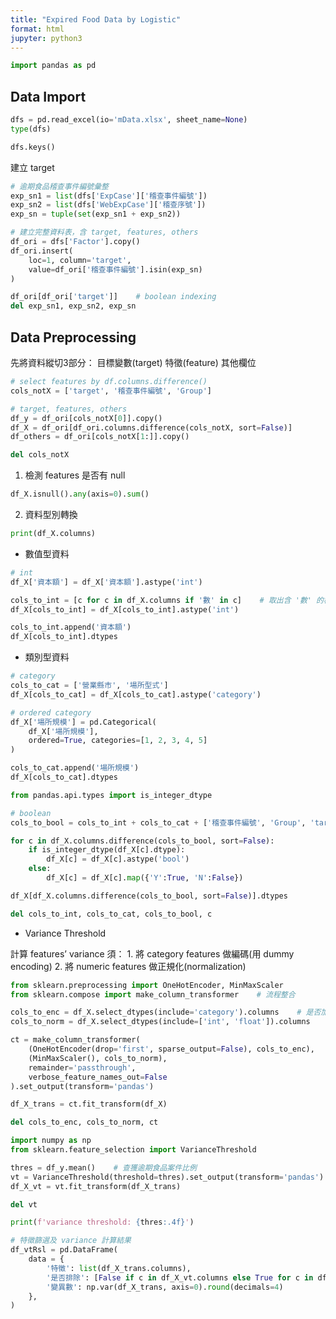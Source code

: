 ```yaml
---
title: "Expired Food Data by Logistic"
format: html
jupyter: python3
---
```



```python
import pandas as pd
```


## Data Import
```python
dfs = pd.read_excel(io='mData.xlsx', sheet_name=None)
type(dfs)
```

```python
dfs.keys()
```

建立 target
```python
# 逾期食品稽查事件編號彙整
exp_sn1 = list(dfs['ExpCase']['稽查事件編號'])
exp_sn2 = list(dfs['WebExpCase']['稽查序號'])
exp_sn = tuple(set(exp_sn1 + exp_sn2))

# 建立完整資料表，含 target, features, others
df_ori = dfs['Factor'].copy()
df_ori.insert(
    loc=1, column='target', 
    value=df_ori['稽查事件編號'].isin(exp_sn)
)

df_ori[df_ori['target']]    # boolean indexing 
del exp_sn1, exp_sn2, exp_sn
```


## Data Preprocessing

先將資料縱切3部分：
    目標變數(target)
    特徵(feature)
    其他欄位

```python
# select features by df.columns.difference()
cols_notX = ['target', '稽查事件編號', 'Group']

# target, features, others
df_y = df_ori[cols_notX[0]].copy()
df_X = df_ori[df_ori.columns.difference(cols_notX, sort=False)]
df_others = df_ori[cols_notX[1:]].copy()

del cols_notX
```

1. 檢測 features 是否有 null
```python
df_X.isnull().any(axis=0).sum()
```

2. 資料型別轉換
```python
print(df_X.columns)
```

* 數值型資料
```python
# int
df_X['資本額'] = df_X['資本額'].astype('int')

cols_to_int = [c for c in df_X.columns if '數' in c]    # 取出含 '數' 的欄位名稱
df_X[cols_to_int] = df_X[cols_to_int].astype('int')

cols_to_int.append('資本額')
df_X[cols_to_int].dtypes
```

* 類別型資料
```python
# category
cols_to_cat = ['營業縣市', '場所型式']
df_X[cols_to_cat] = df_X[cols_to_cat].astype('category')

# ordered category
df_X['場所規模'] = pd.Categorical(
    df_X['場所規模'], 
    ordered=True, categories=[1, 2, 3, 4, 5]
)

cols_to_cat.append('場所規模')
df_X[cols_to_cat].dtypes
```

```python
from pandas.api.types import is_integer_dtype
```

```python
# boolean
cols_to_bool = cols_to_int + cols_to_cat + ['稽查事件編號', 'Group', 'target']

for c in df_X.columns.difference(cols_to_bool, sort=False): 
    if is_integer_dtype(df_X[c].dtype): 
        df_X[c] = df_X[c].astype('bool')
    else: 
        df_X[c] = df_X[c].map({'Y':True, 'N':False})

df_X[df_X.columns.difference(cols_to_bool, sort=False)].dtypes
```

```python
del cols_to_int, cols_to_cat, cols_to_bool, c
```

* Variance Threshold

計算 features' variance 須：
    1. 將 category features 做編碼(用 dummy encoding)
    2. 將 numeric features 做正規化(normalization)

```python
from sklearn.preprocessing import OneHotEncoder, MinMaxScaler
from sklearn.compose import make_column_transformer    # 流程整合
```

```python
cols_to_enc = df_X.select_dtypes(include='category').columns    # 是否加入 bool
cols_to_norm = df_X.select_dtypes(include=['int', 'float']).columns

ct = make_column_transformer(
    (OneHotEncoder(drop='first', sparse_output=False), cols_to_enc), 
    (MinMaxScaler(), cols_to_norm), 
    remainder='passthrough', 
    verbose_feature_names_out=False
).set_output(transform='pandas')

df_X_trans = ct.fit_transform(df_X)

del cols_to_enc, cols_to_norm, ct
```

```python
import numpy as np
from sklearn.feature_selection import VarianceThreshold 
```


```python
thres = df_y.mean()    # 查獲逾期食品案件比例
vt = VarianceThreshold(threshold=thres).set_output(transform='pandas')    # default 0.0
df_X_vt = vt.fit_transform(df_X_trans)

del vt
```


```python
print(f'variance threshold: {thres:.4f}')

# 特徵篩選及 variance 計算結果
df_vtRsl = pd.DataFrame(
    data = {
        '特徵': list(df_X_trans.columns), 
        '是否排除': [False if c in df_X_vt.columns else True for c in df_X_trans.columns],
        '變異數': np.var(df_X_trans, axis=0).round(decimals=4)
    }, 
)
```


```python

```
